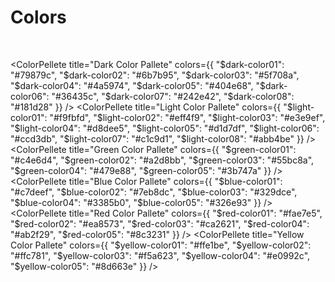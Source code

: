 
<Meta title="Foundation/Colors" />

# Colors

<br/>

<ColorPellete
  title="Dark Color Pallete"
  colors={{
    "$dark-color01": "#79879c",
    "$dark-color02": "#6b7b95",
    "$dark-color03": "#5f708a",
    "$dark-color04": "#4a5974",
    "$dark-color05": "#404e68",
    "$dark-color06": "#36435c",
    "$dark-color07": "#242e42",
    "$dark-color08": "#181d28"
  }}
/>
<ColorPellete
  title="Light Color Pallete"
  colors={{
    "$light-color01": "#f9fbfd",
    "$light-color02": "#eff4f9",
    "$light-color03": "#e3e9ef",
    "$light-color04": "#d8dee5",
    "$light-color05": "#d1d7df",
    "$light-color06": "#ccd3db",
    "$light-color07": "#c1c9d1",
    "$light-color08": "#abb4be"
  }}
/>
<ColorPellete
  title="Green Color Pallete"
  colors={{
    "$green-color01": "#c4e6d4",
    "$green-color02": "#a2d8bb",
    "$green-color03": "#55bc8a",
    "$green-color04": "#479e88",
    "$green-color05": "#3b747a"
  }}
/>
<ColorPellete
  title="Blue Color Pallete"
  colors={{
    "$blue-color01": "#c7deef",
    "$blue-color02": "#7eb8dc",
    "$blue-color03": "#329dce",
    "$blue-color04": "#3385b0",
    "$blue-color05": "#326e93"
  }}
/>
<ColorPellete
  title="Red Color Pallete"
  colors={{
    "$red-color01": "#fae7e5",
    "$red-color02": "#ea8573",
    "$red-color03": "#ca2621",
    "$red-color04": "#ab2f29",
    "$red-color05": "#8c3231"
  }}
/>
<ColorPellete
  title="Yellow Color Pallete"
  colors={{
    "$yellow-color01": "#ffe1be",
    "$yellow-color02": "#ffc781",
    "$yellow-color03": "#f5a623",
    "$yellow-color04": "#e0992c",
    "$yellow-color05": "#8d663e"
  }}
/>
